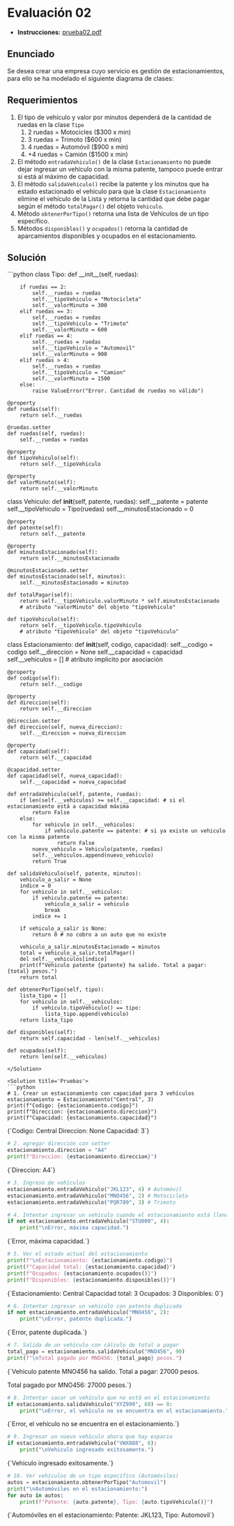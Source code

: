 # Evaluación 02

- **Instrucciones:** [prueba02.pdf](/inacap/ti3v21/docs/prueba02.pdf)

## Enunciado
Se desea crear una empresa cuyo servicio es gestión de estacionamientos, para ello se ha modelado el siguiente diagrama de clases:

<SmartFigure
	id="diagrama-clases"
	src="/inacap/ti3v21/images/fig02.png"
	alt="Diagrama de Clases"
	caption="Diagrama de Clases"
	size="large"
/>

## Requerimientos

1. El tipo de vehículo y valor por minutos dependerá de la cantidad de ruedas en la clase `Tipo`
	1. 2 ruedas = Motocicles (\$300 x min)
	2. 3 ruedas = Trimoto (\$600 x min)
	3. 4 ruedas = Automóvil (\$900 x min)
	4. +4 ruedas = Camión (\$1500 x min)
2. El método `entradaVehiculo()` de la clase `Estacionamiento` no puede dejar ingresar un vehículo con la misma patente, tampoco puede entrar si está al máximo de capacidad.
3. El método `salidaVehiculo()` recibe la patente y los minutos que ha estado estacionado el vehículo para que la clase `Estacionamiento` elimine el vehículo de la Lista y retorna la cantidad que debe pagar según el método `totalPagar()` del objeto `Vehiculo`.
4. Método `obtenerPorTipo()` retorna una lista de Vehículos de un tipo específico.
5. Métodos `disponibles()` y `ocupados()` retorna la cantidad de aparcamientos disponibles y ocupados en el estacionamiento.

## Solución

<Solution title='Código'>
```python
class Tipo:
    def __init__(self, ruedas):
        
        if ruedas == 2:
            self.__ruedas = ruedas
            self.__tipoVehiculo = "Motocicleta"
            self.__valorMinuto = 300
        elif ruedas == 3:
            self.__ruedas = ruedas
            self.__tipoVehiculo = "Trimoto"
            self.__valorMinuto = 600
        elif ruedas == 4:
            self.__ruedas = ruedas
            self.__tipoVehiculo = "Automovil"
            self.__valorMinuto = 900
        elif ruedas > 4:
            self.__ruedas = ruedas
            self.__tipoVehiculo = "Camion"
            self.__valorMinuto = 1500
        else:
            raise ValueError("Error. Cantidad de ruedas no válido")

    @property
    def ruedas(self):
        return self.__ruedas
    
    @ruedas.setter
    def ruedas(self, ruedas):
        self.__ruedas = ruedas
    
    @property
    def tipoVehiculo(self):
        return self.__tipoVehiculo
    
    @property
    def valorMinuto(self):
        return self.__valorMinuto
    
class Vehiculo:
    def __init__(self, patente, ruedas):
        self.__patente = patente
        self.__tipoVehiculo = Tipo(ruedas)
        self.__minutosEstacionado = 0
    
    @property
    def patente(self):
        return self.__patente
    
    @property
    def minutosEstacionado(self):
        return self.__minutosEstacionado
    
    @minutosEstacionado.setter
    def minutosEstacionado(self, minutos):
        self.__minutosEstacionado = minutos
    
    def totalPagar(self):
        return self.__tipoVehiculo.valorMinuto * self.minutosEstacionado
        # atributo "valorMinuto" del objeto "tipoVehiculo"
    
    def tipoVehiculo(self):
        return self.__tipoVehiculo.tipoVehiculo
        # atributo "tipoVehiculo" del objeto "tipoVehiculo"

class Estacionamiento:
    def __init__(self, codigo, capacidad):
        self.__codigo = codigo
        self.__direccion = None
        self.__capacidad = capacidad
        self.__vehiculos = [] # atributo implicito por asociación
    
    @property
    def codigo(self):
        return self.__codigo
    
    @property
    def direccion(self):
        return self.__direccion
    
    @direccion.setter
    def direccion(self, nueva_direccion):
        self.__direccion = nueva_direccion
    
    @property
    def capacidad(self):
        return self.__capacidad
    
    @capacidad.setter
    def capacidad(self, nueva_capacidad):
        self.__capacidad = nueva_capacidad
    
    def entradaVehiculo(self, patente, ruedas):
        if len(self.__vehiculos) >= self.__capacidad: # si el estacionamiento está a capacidad máxima
            return False
        else:
            for vehiculo in self.__vehiculos:
                if vehiculo.patente == patente: # si ya existe un vehiculo con la misma patente
                    return False
            nuevo_vehiculo = Vehiculo(patente, ruedas)
            self.__vehiculos.append(nuevo_vehiculo)
            return True
    
    def salidaVehiculo(self, patente, minutos):
        vehiculo_a_salir = None
        indice = 0
        for vehiculo in self.__vehiculos:
            if vehiculo.patente == patente:
                vehiculo_a_salir = vehiculo
                break
            indice += 1
    
        if vehiculo_a_salir is None:
            return 0 # no cobro a un auto que no existe
    
        vehiculo_a_salir.minutosEstacionado = minutos
        total = vehiculo_a_salir.totalPagar()
        del self.__vehiculos[indice]
        print(f"Vehiculo patente {patente} ha salido. Total a pagar: {total} pesos.")
        return total
    
    def obtenerPorTipo(self, tipo):
        lista_tipo = []
        for vehiculo in self.__vehiculos:
            if vehiculo.tipoVehiculo() == tipo:
                lista_tipo.append(vehiculo)
        return lista_tipo
    
    def disponibles(self):
        return self.capacidad - len(self.__vehiculos)
    
    def ocupados(self):
        return len(self.__vehiculos)
```
</Solution>

<Solution title='Pruebas'>
```python
# 1. Crear un estacionamiento con capacidad para 3 vehículos
estacionamiento = Estacionamiento("Central", 3)
print(f"Codigo: {estacionamiento.codigo}")
print(f"Direccion: {estacionamiento.direccion}")
print(f"Capacidad: {estacionamiento.capacidad}")
```
<TerminalOutput withBg>
{`Codigo: Central
Direccion: None
Capacidad: 3`}
</TerminalOutput>

```python
# 2. agregar dirección con setter
estacionamiento.direccion = "A4"
print(f"Direccion: {estacionamiento.direccion}")
```
<TerminalOutput withBg>
{`Direccion: A4`}
</TerminalOutput>

```python
# 3. Ingreso de vehículos
estacionamiento.entradaVehiculo("JKL123", 4) # Automóvil
estacionamiento.entradaVehiculo("MNO456", 2) # Motocicleta
estacionamiento.entradaVehiculo("PQR789", 3) # Trimoto
```

```python
# 4. Intentar ingresar un vehículo cuando el estacionamiento está lleno
if not estacionamiento.entradaVehiculo("STU000", 4):
    print("\nError, máxima capacidad.")
```
<TerminalOutput withBg>
{`Error, máxima capacidad.`}
</TerminalOutput>

```python
# 5. Ver el estado actual del estacionamiento
print(f"\nEstacionamiento: {estacionamiento.codigo}")
print(f"Capacidad total: {estacionamiento.capacidad}")
print(f"Ocupados: {estacionamiento.ocupados()}")
print(f"Disponibles: {estacionamiento.disponibles()}")
```
<TerminalOutput withBg>
{`Estacionamiento: Central
Capacidad total: 3
Ocupados: 3
Disponibles: 0`}
</TerminalOutput>

```python
# 6. Intentar ingresar un vehículo con patente duplicada
if not estacionamiento.entradaVehiculo("MNO456", 2):
    print("\nError, patente duplicada.")
```
<TerminalOutput withBg>
{`Error, patente duplicada.`}
</TerminalOutput>

```python
# 7. Salida de un vehículo con cálculo de total a pagar
total_pago = estacionamiento.salidaVehiculo("MNO456", 90)
print(f"\nTotal pagado por MNO456: {total_pago} pesos.")
```
<TerminalOutput withBg>
{`Vehiculo patente MNO456 ha salido. Total a pagar: 27000 pesos.

Total pagado por MNO456: 27000 pesos.`}
</TerminalOutput>

```python
# 8. Intentar sacar un vehículo que no está en el estacionamiento
if estacionamiento.salidaVehiculo("XYZ999", 60) == 0:
    print("\nError, el vehículo no se encuentra en el estacionamiento.")
```
<TerminalOutput withBg>
{`Error, el vehículo no se encuentra en el estacionamiento.`}
</TerminalOutput>

```python
# 9. Ingresar un nuevo vehículo ahora que hay espacio
if estacionamiento.entradaVehiculo("VWX888", 6):
    print("\nVehiculo ingresado exitosamente.")
```
<TerminalOutput withBg>
{`Vehiculo ingresado exitosamente.`}
</TerminalOutput>

```python
# 10. Ver vehículos de un tipo específico (Automóviles)
autos = estacionamiento.obtenerPorTipo("Automovil")
print("\nAutomóviles en el estacionamiento:")
for auto in autos:
    print(f"Patente: {auto.patente}, Tipo: {auto.tipoVehiculo()}")
```
<TerminalOutput withBg>
{`Automóviles en el estacionamiento:
Patente: JKL123, Tipo: Automovil`}
</TerminalOutput>
</Solution>